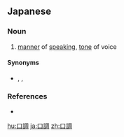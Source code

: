 ==Japanese==
{{ja-kanjitab|く|ちょう|yomi=on}}

===Noun===
{{ja-noun|くちょう}}

# [[manner]] of [[speaking]], [[tone]] of voice
#: {{ja-usex|はっきりした'''口調'''でそう言った。|はっきり した '''くちょう''' で そう いった。|He/She said it clearly.}}

====Synonyms====
* {{ja-r|声色|こわいろ}}, {{ja-r|語調|ごちょう}}, {{ja-r|語気|ごき}}

===References===
* {{R:Shogakukan}}

[[hu:口調]]
[[ja:口調]]
[[zh:口調]]